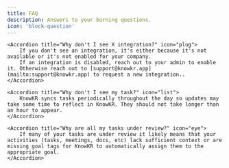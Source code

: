 ```yaml
---
title: FAQ
description: Answers to your burning questions.
icon: 'block-question'
---
```


<AccordionGroup>

    <Accordion title="Why don't I see X integration?" icon="plug">
        If you don't see an integration, it's either because it's not available or it's not enabled for your company.
        If an integration is disabled, reach out to your admin to enable it. Otherwise reach out to [support@knowkr.app](mailto:support@knowkr.app) to request a new integration..
    </Accordion>

    <Accordion title="Why don't I see my task?" icon="list">
        KnowKR syncs tasks periodically throughout the day so updates may take some time to reflect in KnowKR. They should not take longer than an hour to appear.
    </Accordion>

    <Accordion title="Why are all my tasks under review?" icon="eye">
        If many of your tasks are under review it likely means that your activities (tasks, meetings, docs, etc) lack sufficient context or are missing goal tags for KnowKR to automatically assign them to the appropriate goal.
    </Accordion>
</AccordionGroup>